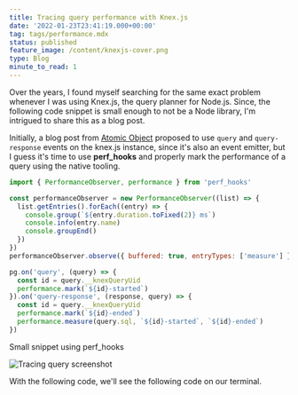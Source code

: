 ```yaml
---
title: Tracing query performance with Knex.js
date: '2022-01-23T23:41:19.000+00:00'
tag: tags/performance.mdx
status: published
feature_image: /content/knexjs-cover.png
type: Blog
minute_to_read: 1
---
```


Over the years, I found myself searching for the same exact problem whenever I was using Knex.js, the query planner for Node.js. Since, the following code snippet is small enough to not be a Node library, I'm intrigued to share this as a blog post.

Initially, a blog post from [Atomic Object](https://spin.atomicobject.com/2017/03/27/timing-queries-knexjs-nodejs/?ref=yagiz.co) proposed to use `query` and `query-response` events on the knex.js instance, since it's also an event emitter, but I guess it's time to use **perf\_hooks** and properly mark the performance of a query using the native tooling.

```javascript
import { PerformanceObserver, performance } from 'perf_hooks'

const performanceObserver = new PerformanceObserver((list) => {
  list.getEntries().forEach((entry) => {
    console.group(`${entry.duration.toFixed(2)} ms`)
    console.info(entry.name)
    console.groupEnd()
  })
})
performanceObserver.observe({ buffered: true, entryTypes: ['measure'] })

pg.on('query', (query) => {
  const id = query.__knexQueryUid
  performance.mark(`${id}-started`)
}).on('query-response', (response, query) => {
  const id = query.__knexQueryUid
  performance.mark(`${id}-ended`)
  performance.measure(query.sql, `${id}-started`, `${id}-ended`)
})
```

Small snippet using perf_hooks

![Tracing query screenshot](/content/tracing-query-screenshot.png)

With the following code, we'll see the following code on our terminal.
